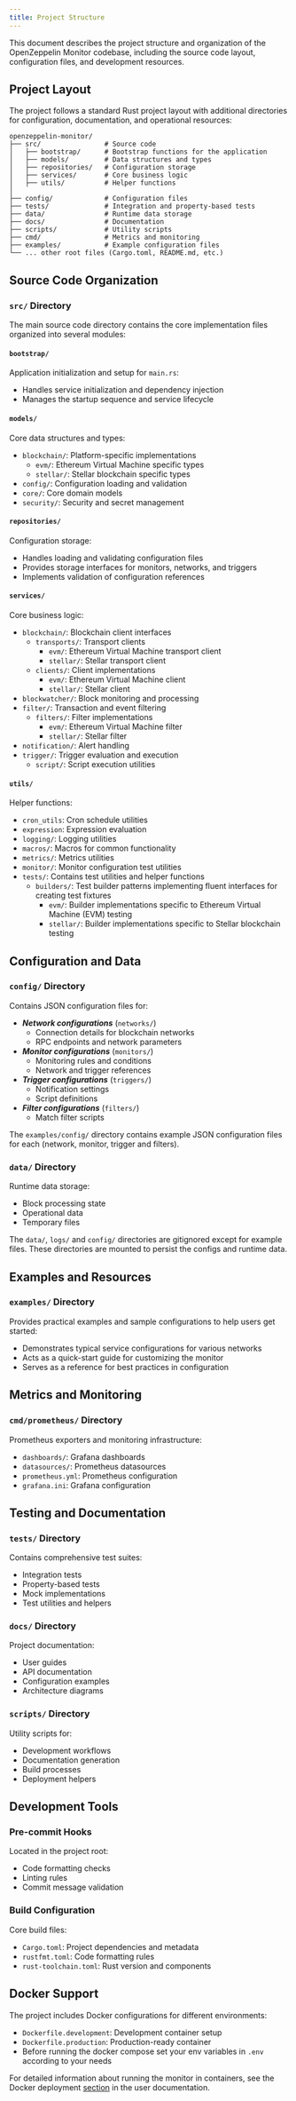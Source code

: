 ```yaml
---
title: Project Structure
---
```


This document describes the project structure and organization of the OpenZeppelin Monitor codebase, including the source code layout, configuration files, and development resources.

## Project Layout

The project follows a standard Rust project layout with additional directories for configuration, documentation, and operational resources:

```
openzeppelin-monitor/
├── src/                # Source code
│   ├── bootstrap/      # Bootstrap functions for the application
│   ├── models/         # Data structures and types
│   ├── repositories/   # Configuration storage
│   ├── services/       # Core business logic
│   ├── utils/          # Helper functions
│
├── config/             # Configuration files
├── tests/              # Integration and property-based tests
├── data/               # Runtime data storage
├── docs/               # Documentation
├── scripts/            # Utility scripts
├── cmd/                # Metrics and monitoring
├── examples/           # Example configuration files
└── ... other root files (Cargo.toml, README.md, etc.)
```

## Source Code Organization

### `src/` Directory

The main source code directory contains the core implementation files organized into several modules:

#### `bootstrap/`
Application initialization and setup for `main.rs`:

* Handles service initialization and dependency injection
* Manages the startup sequence and service lifecycle

#### `models/`
Core data structures and types:

* `blockchain/`: Platform-specific implementations
  * `evm/`: Ethereum Virtual Machine specific types
  * `stellar/`: Stellar blockchain specific types
* `config/`: Configuration loading and validation
* `core/`: Core domain models
* `security/`: Security and secret management

#### `repositories/`
Configuration storage:

* Handles loading and validating configuration files
* Provides storage interfaces for monitors, networks, and triggers
* Implements validation of configuration references

#### `services/`
Core business logic:

* `blockchain/`: Blockchain client interfaces
  * `transports/`: Transport clients
    * `evm/`: Ethereum Virtual Machine transport client
    * `stellar/`: Stellar transport client
  * `clients/`: Client implementations
    * `evm/`: Ethereum Virtual Machine client
    * `stellar/`: Stellar client
* `blockwatcher/`: Block monitoring and processing
* `filter/`: Transaction and event filtering
  * `filters/`: Filter implementations
    * `evm/`: Ethereum Virtual Machine filter
    * `stellar/`: Stellar filter
* `notification/`: Alert handling
* `trigger/`: Trigger evaluation and execution
  * `script/`: Script execution utilities

#### `utils/`
Helper functions:

* `cron_utils`: Cron schedule utilities
* `expression`: Expression evaluation
* `logging/`: Logging utilities
* `macros/`: Macros for common functionality
* `metrics/`: Metrics utilities
* `monitor/`: Monitor configuration test utilities
* `tests/`: Contains test utilities and helper functions
  * `builders/`: Test builder patterns implementing fluent interfaces for creating test fixtures
    * `evm/`: Builder implementations specific to Ethereum Virtual Machine (EVM) testing
    * `stellar/`: Builder implementations specific to Stellar blockchain testing

## Configuration and Data

### `config/` Directory

Contains JSON configuration files for:

* ***Network configurations*** (`networks/`)
  * Connection details for blockchain networks
  * RPC endpoints and network parameters
* ***Monitor configurations*** (`monitors/`)
  * Monitoring rules and conditions
  * Network and trigger references
* ***Trigger configurations*** (`triggers/`)
  * Notification settings
  * Script definitions
* ***Filter configurations*** (`filters/`)
  * Match filter scripts



The `examples/config/` directory contains example JSON configuration files for each (network, monitor, trigger and filters).


### `data/` Directory

Runtime data storage:

* Block processing state
* Operational data
* Temporary files



The `data/`, `logs/` and `config/` directories are gitignored except for example files. These directories are mounted to persist the configs and runtime data.


## Examples and Resources

### `examples/` Directory

Provides practical examples and sample configurations to help users get started:

* Demonstrates typical service configurations for various networks
* Acts as a quick-start guide for customizing the monitor
* Serves as a reference for best practices in configuration

## Metrics and Monitoring

### `cmd/prometheus/` Directory

Prometheus exporters and monitoring infrastructure:

* `dashboards/`: Grafana dashboards
* `datasources/`: Prometheus datasources
* `prometheus.yml`: Prometheus configuration
* `grafana.ini`: Grafana configuration

## Testing and Documentation

### `tests/` Directory

Contains comprehensive test suites:

* Integration tests
* Property-based tests
* Mock implementations
* Test utilities and helpers

### `docs/` Directory

Project documentation:

* User guides
* API documentation
* Configuration examples
* Architecture diagrams

### `scripts/` Directory

Utility scripts for:

* Development workflows
* Documentation generation
* Build processes
* Deployment helpers

## Development Tools

### Pre-commit Hooks

Located in the project root:

* Code formatting checks
* Linting rules
* Commit message validation

### Build Configuration

Core build files:

* `Cargo.toml`: Project dependencies and metadata
* `rustfmt.toml`: Code formatting rules
* `rust-toolchain.toml`: Rust version and components

## Docker Support

The project includes Docker configurations for different environments:

* `Dockerfile.development`: Development container setup
* `Dockerfile.production`: Production-ready container
* Before running the docker compose set your env variables in `.env` according to your needs



For detailed information about running the monitor in containers, see the Docker deployment [section](/monitor/#docker_installation) in the user documentation.
